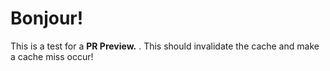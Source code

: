 # Bonjour!

This is a test for a <strong>PR Preview.</strong> .  This should invalidate the cache and make a cache miss occur!